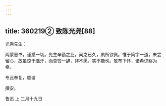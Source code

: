 ```yaml
---
---
---
```

title: 360219② 致陈光尧[88]
---




光尧先生：

两蒙惠书，谨悉一切。先生辛勤之业，闻之已久，夙所钦佩。惟于简字一道，未尝留心，故虽惊于浩汗，而莫赞一辞，非不愿，实不能也。敢布下怀，诸希谅察为幸。

专此奉复，顺请

撰安。

鲁迅 上 二月十九日